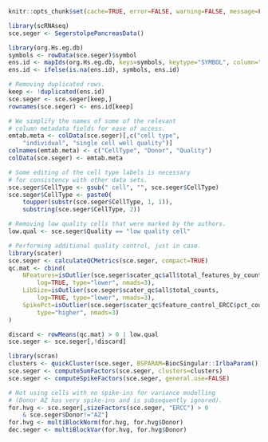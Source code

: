 ```r
knitr::opts_chunk$set(cache=TRUE, error=FALSE, warning=FALSE, message=FALSE)
```

```r
library(scRNAseq)
sce.seger <- SegerstolpePancreasData()
```

```r
library(org.Hs.eg.db)
symbols <- rowData(sce.seger)$symbol
ens.id <- mapIds(org.Hs.eg.db, keys=symbols, keytype="SYMBOL", column="ENSEMBL")
ens.id <- ifelse(is.na(ens.id), symbols, ens.id)

# Removing duplicated rows.
keep <- !duplicated(ens.id)
sce.seger <- sce.seger[keep,]
rownames(sce.seger) <- ens.id[keep]
```

```r
# We simplify the names of some of the relevant 
# column metadata fields for ease of access.
emtab.meta <- colData(sce.seger)[,c("cell type", 
    "individual", "single cell well quality")]
colnames(emtab.meta) <- c("CellType", "Donor", "Quality")
colData(sce.seger) <- emtab.meta

# Some editing of the cell type labels is necessary 
# for consistency with other data sets.
sce.seger$CellType <- gsub(" cell", "", sce.seger$CellType)
sce.seger$CellType <- paste0(
    toupper(substr(sce.seger$CellType, 1, 1)),
    substring(sce.seger$CellType, 2))
```

```r
# Removing low quality cells that were marked by the authors.
low.qual <- sce.seger$Quality == "low quality cell"

# Performing additional quality control, just in case.
library(scater)
sce.seger <- calculateQCMetrics(sce.seger, compact=TRUE)
qc.mat <- cbind(
    NFeatures=isOutlier(sce.seger$scater_qc$all$total_features_by_counts, 
        log=TRUE, type="lower", nmads=3),
    LibSize=isOutlier(sce.seger$scater_qc$all$total_counts, 
        log=TRUE, type="lower", nmads=3),
    SpikePct=isOutlier(sce.seger$scater_qc$feature_control_ERCC$pct_counts, 
        type="higher", nmads=3)
)

discard <- rowMeans(qc.mat) > 0 | low.qual
sce.seger <- sce.seger[,!discard]
```

```r
library(scran)
clusters <- quickCluster(sce.seger, BSPARAM=BiocSingular::IrlbaParam())
sce.seger <- computeSumFactors(sce.seger, clusters=clusters)
sce.seger <- computeSpikeFactors(sce.seger, general.use=FALSE)
```

```r
# Not using cells with no spike-ins for variance modelling
# (Donor AZ has very spike-ins and is subsequently ignored).
for.hvg <- sce.seger[,sizeFactors(sce.seger, "ERCC") > 0
    & sce.seger$Donor!="AZ"]
for.hvg <- multiBlockNorm(for.hvg, for.hvg$Donor) 
dec.seger <- multiBlockVar(for.hvg, for.hvg$Donor)
```
